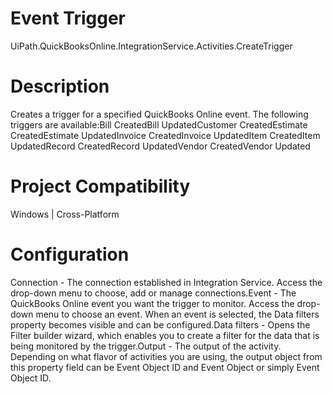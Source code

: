 ﻿# Event Trigger

UiPath.QuickBooksOnline.IntegrationService.Activities.CreateTrigger

# Description

Creates a trigger for a specified QuickBooks Online event. The following triggers are
                    available:Bill CreatedBill UpdatedCustomer CreatedEstimate CreatedEstimate UpdatedInvoice CreatedInvoice UpdatedItem CreatedItem UpdatedRecord CreatedRecord UpdatedVendor CreatedVendor Updated

# Project Compatibility

Windows | Cross-Platform

# Configuration

Connection - The
                        connection established in Integration Service. Access the drop-down menu to
                        choose, add or manage connections.Event - The QuickBooks
                        Online event you want the trigger to monitor. Access the drop-down menu to
                        choose an event. When an event is selected, the Data filters property
                        becomes visible and can be configured.Data filters - Opens
                        the Filter builder wizard, which enables you to create a filter for
                        the data that is being monitored by the trigger.Output - The output of
                        the activity. Depending on what flavor of activities you are using, the
                        output object from this property field can be Event Object ID and
                            Event Object or simply Event Object ID.
